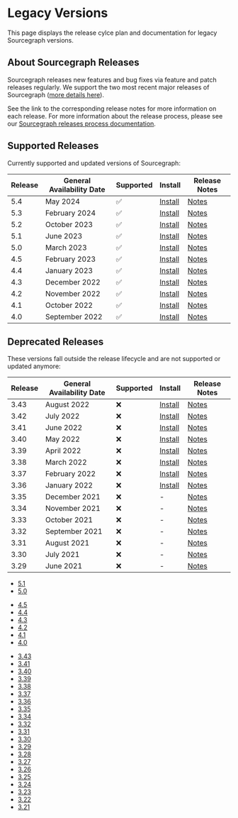 # Legacy Versions

<p className="subtitle">This page displays the release cylce plan and documentation for legacy Sourcegraph versions.</p>

## About Sourcegraph Releases

Sourcegraph releases new features and bug fixes via feature and patch releases regularly. We support the two most recent major releases of Sourcegraph ([more details here](https://www.notion.so/Sourcegraph-Releases-eee2a5384b0a4555adb51b439ddde35f?pvs=21)).

See the link to the corresponding release notes for more information on each release. For more information about the release process, please see our [Sourcegraph releases process documentation](https://www.notion.so/Sourcegraph-Releases-eee2a5384b0a4555adb51b439ddde35f?pvs=21).

<LinkCards>

  <LinkCard href="https://github.com/sourcegraph/sourcegraph/releases/tag/v5.4.3643" imgSrc="https://sourcegraph.com/.assets/img/sourcegraph-mark.svg" imgAlt="Sourcegraph" title="Get the latest version of Sourcegraph" />

</LinkCards>

## Supported Releases

Currently supported and updated versions of Sourcegraph:

| **Release** | **General Availability Date** | **Supported** |                                  **Install**                                  |                    **Release Notes**                    |
| ----------- | ----------------------------- | ------------- | ----------------------------------------------------------------------------- | ------------------------------------------------------- |
| 5.4         | May 2024                      | ✅             | [Install](https://github.com/sourcegraph/sourcegraph/releases/tag/v5.4.0)     | [Notes](https://sourcegraph.com/docs/CHANGELOG#540)     |
| 5.3         | February 2024                 | ✅             | [Install](https://github.com/sourcegraph/sourcegraph/releases/tag/v5.3.12303) | [Notes](https://sourcegraph.com/docs/CHANGELOG#5312303) |
| 5.2         | October 2023                  | ✅             | [Install](https://github.com/sourcegraph/sourcegraph/releases/tag/v5.2.7)     | [Notes](https://sourcegraph.com/docs/CHANGELOG#527)     |
| 5.1         | June 2023                     | ✅             | [Install](https://github.com/sourcegraph/sourcegraph/releases/tag/v5.1.9)     | [Notes](https://sourcegraph.com/docs/CHANGELOG#519)     |
| 5.0         | March 2023                    | ✅             | [Install](https://github.com/sourcegraph/sourcegraph/releases/tag/v5.0.6)     | [Notes](https://sourcegraph.com/docs/CHANGELOG#506)     |
| 4.5         | February 2023                 | ✅             | [Install](https://github.com/sourcegraph/sourcegraph/releases/tag/v4.5.1)     | [Notes](https://sourcegraph.com/docs/CHANGELOG#451)     |
| 4.4         | January 2023                  | ✅             | [Install](https://github.com/sourcegraph/sourcegraph/releases/tag/v4.4.2)     | [Notes](https://sourcegraph.com/docs/CHANGELOG#442)     |
| 4.3         | December 2022                 | ✅             | [Install](https://github.com/sourcegraph/sourcegraph/releases/tag/v4.3.0)     | [Notes](https://sourcegraph.com/docs/CHANGELOG#431)     |
| 4.2         | November 2022                 | ✅             | [Install](https://github.com/sourcegraph/sourcegraph/releases/tag/v4.2.0)     | [Notes](https://sourcegraph.com/docs/CHANGELOG#421)     |
| 4.1         | October 2022                  | ✅             | [Install](https://github.com/sourcegraph/sourcegraph/releases/tag/v4.1.3)     | [Notes](https://sourcegraph.com/docs/CHANGELOG#413)     |
| 4.0         | September 2022                | ✅             | [Install](https://github.com/sourcegraph/sourcegraph/releases/tag/v4.0.1)     | [Notes](https://sourcegraph.com/docs/CHANGELOG#401)     |

## Deprecated Releases

These versions fall outside the release lifecycle and are not supported or updated anymore:

| **Release** | **General Availability Date** | **Supported** |                                **Install**                                 |                                **Release Notes**                                |
| ----------- | ----------------------------- | ------------- | -------------------------------------------------------------------------- | ------------------------------------------------------------------------------- |
| 3.43        | August 2022                   | ❌             | [Install](https://github.com/sourcegraph/sourcegraph/releases/tag/v3.43.2) | [Notes](https://github.com/sourcegraph/sourcegraph/blob/main/CHANGELOG.md#3432) |
| 3.42        | July 2022                     | ❌             | [Install](https://github.com/sourcegraph/sourcegraph/releases/tag/v3.42.2) | [Notes](https://github.com/sourcegraph/sourcegraph/blob/main/CHANGELOG.md#3422) |
| 3.41        | June 2022                     | ❌             | [Install](https://github.com/sourcegraph/sourcegraph/releases/tag/v3.41.1) | [Notes](https://github.com/sourcegraph/sourcegraph/blob/main/CHANGELOG.md#3422) |
| 3.40        | May 2022                      | ❌             | [Install](https://github.com/sourcegraph/sourcegraph/releases/tag/v3.40.2) | [Notes](https://github.com/sourcegraph/sourcegraph/blob/main/CHANGELOG.md#3402) |
| 3.39        | April 2022                    | ❌             | [Install](https://github.com/sourcegraph/sourcegraph/releases/tag/v3.39.1) | [Notes](https://github.com/sourcegraph/sourcegraph/blob/main/CHANGELOG.md#3391) |
| 3.38        | March 2022                    | ❌             | [Install](https://github.com/sourcegraph/sourcegraph/releases/tag/v3.38.1) | [Notes](https://github.com/sourcegraph/sourcegraph/blob/main/CHANGELOG.md#3391) |
| 3.37        | February 2022                 | ❌             | [Install](https://github.com/sourcegraph/sourcegraph/releases/tag/v3.37.0) | [Notes](https://github.com/sourcegraph/sourcegraph/blob/main/CHANGELOG.md#3391) |
| 3.36        | January 2022                  | ❌             | [Install](https://github.com/sourcegraph/sourcegraph/releases/tag/v3.36.3) | [Notes](https://github.com/sourcegraph/sourcegraph/blob/main/CHANGELOG.md#3363) |
| 3.35        | December 2021                 | ❌             | -                                                                          | [Notes](https://github.com/sourcegraph/sourcegraph/blob/main/CHANGELOG.md#3352) |
| 3.34        | November 2021                 | ❌             | -                                                                          | [Notes](https://github.com/sourcegraph/sourcegraph/blob/main/CHANGELOG.md#3352) |
| 3.33        | October 2021                  | ❌             | -                                                                          | [Notes](https://github.com/sourcegraph/sourcegraph/blob/main/CHANGELOG.md#3332) |
| 3.32        | September 2021                | ❌             | -                                                                          | [Notes](https://github.com/sourcegraph/sourcegraph/blob/main/CHANGELOG.md#3321) |
| 3.31        | August 2021                   | ❌             | -                                                                          | [Notes](https://github.com/sourcegraph/sourcegraph/blob/main/CHANGELOG.md#3321) |
| 3.30        | July 2021                     | ❌             | -                                                                          | [Notes](https://github.com/sourcegraph/sourcegraph/blob/main/CHANGELOG.md#3321) |
| 3.29        | June 2021                     | ❌             | -                                                                          | [Notes](https://github.com/sourcegraph/sourcegraph/blob/main/CHANGELOG.md#3321) |

<Accordian tittle="Sourcegraph 5.x">

- [5.1](https://docs.sourcegraph.com/@5.1/)
- [5.0](https://docs.sourcegraph.com/@5.0/)

</Accordian>

<Accordian tittle="Sourcegraph 4.x">

- [4.5](https://docs.sourcegraph.com/@4.5/)
- [4.4](https://docs.sourcegraph.com/@4.4/)
- [4.3](https://docs.sourcegraph.com/@4.3/)
- [4.2](https://docs.sourcegraph.com/@4.2/)
- [4.1](https://docs.sourcegraph.com/@4.1/)
- [4.0](https://docs.sourcegraph.com/@4.0/)

</Accordian>

<Accordian tittle="Sourcegraph 3.x">

- [3.43](https://docs.sourcegraph.com/@3.43/)
- [3.41](https://docs.sourcegraph.com/@3.41/)
- [3.40](https://docs.sourcegraph.com/@3.40/)
- [3.39](https://docs.sourcegraph.com/@3.39/)
- [3.38](https://docs.sourcegraph.com/@3.38/)
- [3.37](https://docs.sourcegraph.com/@3.37/)
- [3.36](https://docs.sourcegraph.com/@3.36/)
- [3.35](https://docs.sourcegraph.com/@3.35/)
- [3.34](https://docs.sourcegraph.com/@3.34/)
- [3.32](https://docs.sourcegraph.com/@3.32/)
- [3.31](https://docs.sourcegraph.com/@3.31/)
- [3.30](https://docs.sourcegraph.com/@3.30/)
- [3.29](https://docs.sourcegraph.com/@3.29/)
- [3.28](https://docs.sourcegraph.com/@3.28/)
- [3.27](https://docs.sourcegraph.com/@3.27/)
- [3.26](https://docs.sourcegraph.com/@3.26/)
- [3.25](https://docs.sourcegraph.com/@3.25/)
- [3.24](https://docs.sourcegraph.com/@3.24/)
- [3.23](https://docs.sourcegraph.com/@3.23/)
- [3.22](https://docs.sourcegraph.com/@3.22/)
- [3.21](https://docs.sourcegraph.com/@3.21/)

</Accordian>
